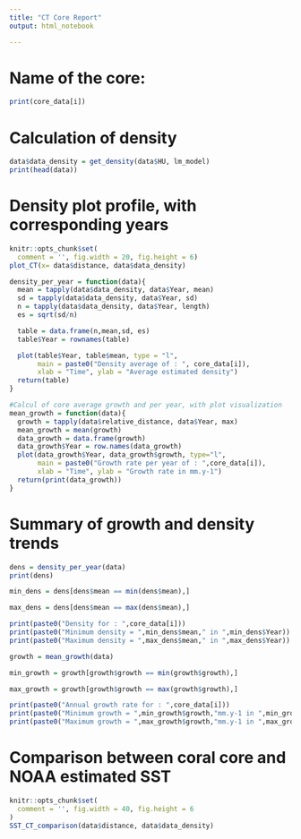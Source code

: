 ---
title: "CT Core Report"
output: html_notebook

---

# Name of the core:
```{r echo=FALSE, message=FALSE}
print(core_data[i])
```
# Calculation of density 
```{r echo=FALSE}
data$data_density = get_density(data$HU, lm_model)
print(head(data))
```

# Density plot profile, with corresponding years
```{r echo=FALSE}
knitr::opts_chunk$set(
  comment = '', fig.width = 20, fig.height = 6)
plot_CT(x= data$distance, data$data_density)
```

```{r include=FALSE}
density_per_year = function(data){
  mean = tapply(data$data_density, data$Year, mean)
  sd = tapply(data$data_density, data$Year, sd)
  n = tapply(data$data_density, data$Year, length)
  es = sqrt(sd/n)

  table = data.frame(n,mean,sd, es)
  table$Year = rownames(table)

  plot(table$Year, table$mean, type = "l",
       main = paste0("Density average of : ", core_data[i]),
       xlab = "Time", ylab = "Average estimated density")
  return(table)
}

#Calcul of core average growth and per year, with plot visualization
mean_growth = function(data){
  growth = tapply(data$relative_distance, data$Year, max)
  mean_growth = mean(growth)
  data_growth = data.frame(growth)
  data_growth$Year = row.names(data_growth)
  plot(data_growth$Year, data_growth$growth, type="l",
       main = paste0("Growth rate per year of : ",core_data[i]),
       xlab = "Time", ylab = "Growth rate in mm.y-1")
  return(print(data_growth))
}
```

# Summary of growth and density trends 
```{r echo=FALSE}
dens = density_per_year(data)
print(dens)

min_dens = dens[dens$mean == min(dens$mean),]

max_dens = dens[dens$mean == max(dens$mean),]

print(paste0("Density for : ",core_data[i]))
print(paste0("Minimum density = ",min_dens$mean," in ",min_dens$Year))
print(paste0("Maximum density = ",max_dens$mean," in ",max_dens$Year))

growth = mean_growth(data)

min_growth = growth[growth$growth == min(growth$growth),]

max_growth = growth[growth$growth == max(growth$growth),]

print(paste0("Annual growth rate for : ",core_data[i]))
print(paste0("Minimum growth = ",min_growth$growth,"mm.y-1 in ",min_growth$Year))
print(paste0("Maximum growth = ",max_growth$growth,"mm.y-1 in ",max_growth$Year))

```

# Comparison between coral core and NOAA estimated SST

```{r echo=FALSE}
knitr::opts_chunk$set(
  comment = '', fig.width = 40, fig.height = 6
)
SST_CT_comparison(data$distance, data$data_density)
```

